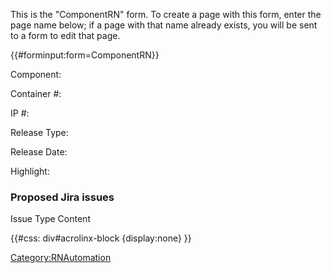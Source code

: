 <noinclude>
This is the "ComponentRN" form.
To create a page with this form, enter the page name below;
if a page with that name already exists, you will be sent to a form to edit that page.


{{#forminput:form=ComponentRN}}

</noinclude><includeonly>
<div id="wikiPreview" style="display: none; padding-bottom: 25px; margin-bottom: 25px; border-bottom: 1px solid #AAAAAA;"></div>

{{{info|page name=Draft:RN/<ComponentRN[Component]>-<ComponentRN[ReleaseNumber]>|create title=Create a new RN |edit title=Editing {{#explode:{{FULLPAGENAME}}|/|2}}  }}}

{{{for template|ComponentRN}}}

<div class="col-md-2 form-label">Component:</div> 
<div class="col-md-10">{{{field|Component|input type=combobox|existing values only|placeholder=Select component|cargo table=Component|cargo field=Name|order by=Component.Name}}}</div>  
<div class="col-md-2 form-label">Container #:{{FormTip|Enter the Container-based release number exactly as defined here.}}</div> 
<div class="col-md-10">{{{field|ReleaseNumber|input type=regexp|regexp=/^\d{3}\.\d(?:\.\d{3}(?:\.\d{2}(?:\.RE)?)?)?$/|message=Use format: n.n.nnn.nn|placeholder=Enter release number in 100.0.000.01 format}}}</div>
<div style="clear:both"></div>

<div class="col-md-2 form-label">IP #:{{FormTip|Enter the IP-based release number exactly as defined here.}}</div> 
<div style="clear:both"></div>
<div class="col-md-2 form-label">Release Type:</div> 
<div class="col-md-10">{{{field|ReleaseType|input type=dropdown|values=General, Hotfix|placeholder=Click to select release type|cargo table=ComponentRN|cargo field=Release_Type}}}</div>  
<div style="clear:both"></div>
 
<div class="col-md-2 form-label">Release Date:</div> 
<div class="col-md-10">{{{field|ReleaseDate|input type=datepicker|default=now}}}</div>  

<div class="col-md-2 form-label">Highlight:</div>{{FormTip|Craft a single sentence that sums up the main selling point for this release. For example, <need 2 or 3 solid examples>}}
<div class="col-md-10">{{{field|Highlight|input type=textarea|editor=visual editor}}}</div>
<div style="clear:both"></div>
{{{field|JQL|hidden}}} 
===Proposed Jira issues===

{{{end template}}}  


{{{for template|JiraIssue|multiple|display=spreadsheet|height=800}}}
Issue{{{field|Issue}}}
Type{{{field|Type}}}
Content{{{field|Content}}}
{{{field|LocalContent|hidden}}}
{{{end template}}}

{{#css: div#acrolinx-block {display:none} }}
{{{standard input|summary}}}

{{{standard input|minor edit}}} {{{standard input|watch}}}

{{{standard input|save}}} {{{standard input|preview}}} {{{standard input|changes}}} {{{standard input|cancel}}}
{{HideExpandAll}}</includeonly><noinclude>[[Category:RNAutomation]]</noinclude>
